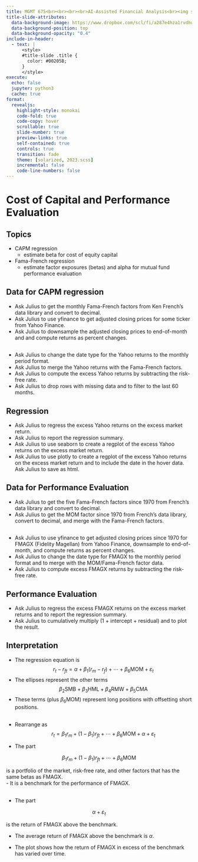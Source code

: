 ```yaml
---
title: MGMT 675<br><br><br><br>AI-Assisted Financial Analysis<br><img src="RiceBusiness-transparent-logo-sm.png"  height=100>
title-slide-attributes:
  data-background-image: https://www.dropbox.com/scl/fi/a287e4hza1rvdhu9qqhtp/image3.webp?rlkey=8lbnfo5cm6e4adb8zr32pexkj&dl=1
  data-background-position: top
  data-background-opacity: "0.4"
include-in-header:
  - text: |
      <style>
      #title-slide .title {
        color: #00205B;
      }
      </style>
execute:
  echo: false
  jupyter: python3
  cache: true
format: 
  revealjs:
    highlight-style: monokai
    code-fold: true
    code-copy: hover
    scrollable: true
    slide-number: true
    preview-links: true
    self-contained: true
    controls: true
    transition: fade
    theme: [solarized, 2023.scss]
    incremental: false
    code-line-numbers: false
---
```


# Cost of Capital and Performance Evaluation{background-image="https://www.dropbox.com/scl/fi/jerhfe2cad1jtdvapik71/gpt_image.jpg?rlkey=2dnc3qyozkm24tcl2pzjccxka&dl=1" background-position="top" background-opacity="0.2"}

## Topics

- CAPM regression 
  - estimate beta for cost of equity capital
- Fama-French regression
  - estimate factor exposures (betas) and alpha for mutual fund performance evaluation

## Data for CAPM regression

- Ask Julius to get the monthly Fama-French factors from Ken French's data library and convert to decimal.
- Ask Julius to use yfinance to get adjusted closing prices for some ticker from Yahoo Finance.
- Ask Julius to downsample the adjusted closing prices to end-of-month and and compute returns as percent changes.

## 

- Ask Julius to change the date type for the Yahoo returns to the monthly period format.
- Ask Julius to merge the Yahoo returns with the Fama-French factors.
- Ask Julius to compute the excess Yahoo returns by subtracting the risk-free rate.
- Ask Julius to drop rows with missing data and to filter to the last 60 months.

## Regression

- Ask Julius to regress the excess Yahoo returns on the excess market return.
- Ask Julius to report the regression summary.
- Ask Julius to use seaborn to create a regplot of the excess Yahoo returns on the excess market return.
- Ask Julius to use plotly to create a regplot of the excess Yahoo returns on the excess market return and to include the date in the hover data.  Ask Julius to save as html.

## Data for Performance Evaluation

- Ask Julius to get the five Fama-French factors since 1970 from French's data library and convert to decimal.
- Ask Julius to get the MOM factor since 1970 from French's data library, convert to decimal, and merge with the Fama-French factors.

##

- Ask Julius to use yfinance to get adjusted closing prices since 1970 for FMAGX (Fidelity Magellan) from Yahoo Finance, downsample to end-of-month, and compute returns as percent changes.
- Ask Julius to change the date type for FMAGX to the monthly period format and to merge with the MOM/Fama-French factor data.
- Ask Julius to compute excess FMAGX returns by subtracting the risk-free rate.

## Performance Evaluation

- Ask Julius to regress the excess FMAGX returns on the excess market returns and to report the regression summary.
- Ask Julius to cumulatively multiply (1 + intercept + residual) and to plot the result.

## Interpretation

- The regression equation is 
$$r_t - r_{ft} = \alpha + \beta_1 (r_m - r_f) + \cdots + \beta_6 \text{MOM} + \varepsilon_t$$
- The ellipses represent the other terms
$$\beta_2 \text{SMB} + \beta_3\text{HML} + \beta_4\text{RMW} + \beta_5\text{CMA}$$
- These terms (plus $\beta_6\text{MOM}$) represent long positions with offsetting short positions.

##

- Rearrange as
$$r_t = \beta_1 r_m + (1-\beta_1)r_{ft} + \cdots + \beta_6 \text{MOM} + \alpha + \varepsilon_t$$

- The part 

$$\beta_1 r_m + (1-\beta_1)r_{ft} + \cdots + \beta_6 \text{MOM}$$

is a portfolio of the market, risk-free rate, and other factors that has the same betas as FMAGX.  
- It is a benchmark for the performance of FMAGX.

##

- The part

$$\alpha + \varepsilon_t$$

is the return of FMAGX above the benchmark. 
 
 - The average return of FMAGX above the benchmark is  $\alpha$.  

 - The plot shows how the return of FMAGX in excess of the benchmark has varied over time.
